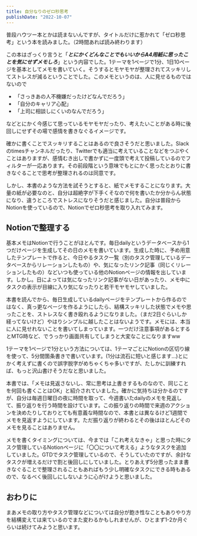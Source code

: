 ```yaml
---
title: 自分なりのゼロ秒思考
publishDate: "2022-10-07"
---
```



普段ハウツー本とかは読まないんですが、タイトルだけに惹かれて「ゼロ秒思考」という本を読みました。（2時間あれば読み終わります）

<LinkCard url="https://www.amazon.co.jp/-/en/%E8%B5%A4%E7%BE%BD-%E9%9B%84%E4%BA%8C-ebook/dp/B00HQ6O7BO" />

この本はざっくり言うと「***とにかくどんなことでもいいからA4用紙に思ったことを気にせずメモしろ***」という内容でした。1テーマを1ページで1分、1日10ページを基本としてメモを書いていく。そうするとモヤモヤが整理されてスッキリしてストレスが減るということでした。このメモというのは、人に見せるものではないので

- 「さっきあの人不機嫌だったけどなんでだろう」
- 「自分のキャリア心配」
- 「上司に相談しにくいのなんでだろう」

などとにかく今感じて思っているモヤモヤだったり、考えたいことがある時に後回しにせずその場で感情を書きなぐるイメージです。

確かに書くことでスッキリすることはあるので良さそうだと思いました。Slackのtimesチャンネルだったり、Twitterでも適当に考えていることなどをつぶやくことはありますが、感情むき出しで書かずに一度頭で考えて投稿しているのでフィルターが一応あります。その前段階という意味でもとにかく思ったとおりに書きなぐることで思考が整理されるのは同意です。

しかし、本書のような方法を試そうとすると、紙でメモすることになります。大量の紙が必要なのと、自分は超絶字が下手くそなので何を書いたか分からん状態になり、違うところでストレスになりそうだと感じました。自分は普段からNotionを使っているので、Notionでゼロ秒思考を取り入れてみます。

## Notionで整理する

基本メモはNotionで行うことがほとんです。毎日dailyというデータベースから1つだけページを生成してその日のメモを書いています。生成した時に、予め用意したテンプレートで作ると、今日やるタスク一覧（別のタスク管理しているデータベースからリレーションしたもの）や、気になったリンク記事（同じくリレーションしたもの）などいつも使っている他のNotionページの情報を出しています。しかし。日によっては気になったリンク記事がない日があったり、メモ中にタスクの表示が目線に入り気になったりと若干モヤモヤしていました。

本書を読んでから、毎日生成しているdailyページをテンプレートから作るのではなく、真っ更なページを作るようにしたら、結構スッキリした状態でメモや思ったことを、ストレスなく書き殴れるようになりました。（まだ2日ぐらいしか経ってないけど）やはりシンプルに越したことはないようです。メモには、本当に人に見せれないことを書いてしまっています。一つだけ注意事項があるとするとMTG時など、でうっかり画面共有してしまうと大変なことになりますww

1テーマを1ページで1分という方法については、1テーマごとにNotionの区切り線を使って、5分間箇条書きで書いています。(1分は流石に短いと感じます...)とにかく考えずに書くので誤字脱字がめちゃくちゃ多いですが、たしかに訓練すれば、もっと沢山書けそうだなと思いました。

本書では、「メモは見返さないし、常に思考は上書きするものなので、同じことを何回も書くことはOK」と紹介されていました。確かに気持ちは分かるのですが、自分は毎週日曜日の夜に時間を取って、今週書いたdailyのメモを見返して、振り返りを行う時間を設けています。この振り返りの時間で来週のアクションを決めたりしておりとても有意義な時間なので、本書とは異なるけど1週間でメモを見返すようにしています。ただ振り返りが終わるとその後はほとんどそのメモを見ることはありません。

メモを書くタイミングについては、今までは「これ考えなきゃ」と思った時にタスク管理しているNotionページに「〇〇について考える」ようなタスクを追加していました。GTDでタスク管理しているので、そうしていたのですが、余計なタスクが増えるだけで割と後回しにしていました。とりあえず5分思ったまま書きなぐることで整理されることもあればもう少し明確なタスクにできる時もあるので、なるべく後回しにしないように心がけようと思いました。

## おわりに
まあメモの取り方やタスク管理などについては自分が飽き性なこともありやり方を結構変えては来ているのでまた変わるかもしれませんが、ひとまず1-2か月ぐらいは続けてみようと思います。
